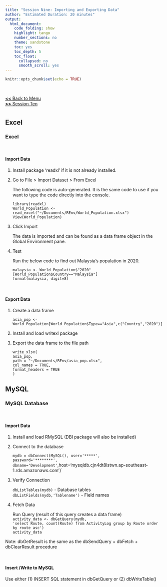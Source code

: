 ```yaml
---
title: "Session Nine: Importing and Exporting Data"
author: "Estimated Duration: 20 minutes"
output:
  html_document: 
    code_folding: show
    highlight: tango
    number_sections: no
    theme: sandstone
    toc: yes
    toc_depth: 5
    toc_float:
      collapsed: no
      smooth_scroll: yes
---
```


```r
knitr::opts_chunk$set(echo = TRUE)
```
<br>

[__<<__ Back to Menu](rtutorial_basic.html)  
[__>>__ Session Ten](RTutorial_10_dplyr.html)

# {.tabset}

## Excel

### __Excel__

<br>

#### Import Data

(1) Install package 'readxl' if it is not already installed.  
(2) Go to File > Import Dataset > From Excel  

    The following code is auto-generated. It is the same code to use if you want to type the code directly into the console.  

    `library(readxl)`  
    `World_Population <- read_excel("~/Documents/REnv/World_Population.xlsx")`  
    `View(World_Population)`   

(3) Click Import  

    The data is imported and can be found as a data frame object in the Global Environment pane.  

(4) Test  

    Run the below code to find out Malaysia's population in 2020.  

    `malaysia <- World_Population$"2020"[World_Population$Country=="Malaysia"]`  
    `format(malaysia, digit=8)`  

<br>

#### Export Data

(1) Create a data frame  

    `asia_pop <- World_Population[World_Population$Type=="Asia",c("Country","2020")]`

(2) Install and load writexl package

(3) Export the data frame to the file path

    `write_xlsx(`  
      `asia_pop,`  
      `path = "~/Documents/REnv/asia_pop.xlsx",`  
      `col_names = TRUE,`  
      `format_headers = TRUE`  
    `)  `


## MySQL

### __MySQL Database__

<br>

#### Import Data

(1) Install and load RMySQL (DBI package will also be installed)

(2) Connect to the database  

    `mydb = dbConnect(MySQL(), user='*****',`  
      `password='********',`  
      `dbname='Development'`,`  
      `host='mysqldb.cjn4dt8lstwn.ap-southeast-1.rds.amazonaws.com')`  

(3) Verify Connection  

    `dbListTables(mydb)` - Database tables  
    `dbListFields(mydb,'Tablename')` - Field names  

(4) Fetch Data  

    Run Query (result of this query creates a data frame)  
    `activity_data <- dbGetQuery(mydb,`  
    `'select Route, count(Route) from ActivityLog group by Route order by route asc')`  
    `activity_data`  

Note: dbGetResult is the same as the dbSendQuery + dbFetch + dbClearResult procedure  

<br>

#### Insert /Write to MySQL

Use either (1) INSERT SQL statement in dbGetQuery or (2) dbWriteTable()  
